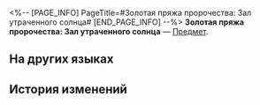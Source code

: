 <%-- [PAGE_INFO]
PageTitle=#Золотая пряжа пророчества: Зал утраченного солнца#
[END_PAGE_INFO] --%>
{{Предмет Инфобокс
|id          = 300211
|Изображение = Предмет Книга Амфореус 1.png
|Тип         = 
|Инвентарь   = Ценные предметы
|Редкость    = 3
|Эффект      = 
|Описание    = Свиток с начертанным пророчеством. Если приглядеться, можно заметить, что свиток выплетен из золотых нитей.
}}
{{Описание|''«В нём содержится пророчество, которое явится лишь тому, кто раскрыл свиток».''}}
'''Золотая пряжа пророчества: Зал утраченного солнца''' — [[Предмет]].

==На других языках==
{{На других языках
|en   = Portentous Goldwoven: "Lightless Chapel"
|zhs  = 记载预言的金织-「无晖祈堂」
|zht  = 記載預言的金織-「無暉祈堂」
|ja   = 預言が記された金織-「無光の聖堂」
|ko   = 예언이 기록된 금빛 두루마리-「빛이 없는 기도당」
|es   = Portador de portentos: Capilla del Sol Oculto
|fr   = Prophéties tissées d'or de la Chapelle obscure
|ru   = Золотая пряжа пророчества: Зал утраченного солнца
|th   = ไหมทองบันทึกคำทำนาย - "ลานอธิษฐานอับแสง"
|vi   = Cuộn Dệt Vàng Tiên Tri "Điện Cầu Nguyện U Tối"
|de   = Goldgewobene Prophezeiung: Finstere Kapelle
|id   = Catatan Ramalan Tenunan Emas: "Kapel Tanpa Cahaya"
|pt   = Tecido Dourado Portentoso: Capela Desalumiada
}}

==История изменений==
{{История изменений|3.5}}